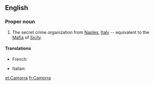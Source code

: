 {{also|camorra}}
==English==

===Proper noun===
{{en-proper noun}}

# The secret crime organization from [[Naples]], [[Italy]] -- equivalent to the [[Mafia]] of [[Sicily]].

====Translations====
{{trans-top|crime organization}}
* French: {{t+|fr|camorra|f}}
{{trans-mid}}
* Italian: {{t+|it|camorra|f}}
{{trans-bottom}}

[[et:Camorra]]
[[fr:Camorra]]
